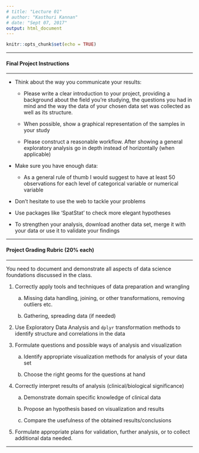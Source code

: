 ```yaml
---
# title: "Lecture 01"
# author: "Kasthuri Kannan"
# date: "Sept 07, 2017"
output: html_document
---
```


```r
knitr::opts_chunk$set(echo = TRUE)
```

---

#### Final Project Instructions

---

*	Think about the way you communicate your results:
  
    + Please write a clear introduction to your project, providing a background about the field you’re studying, the questions you had in mind and the way the data of your chosen data set was collected as well as its structure.
    
    + When possible, show a graphical representation of the samples in your study
    
    + Please construct a reasonable workflow. After showing a general exploratory analysis go in depth instead of horizontally (when applicable)

* Make sure you have enough data: 

  + As a general rule of thumb I would suggest to have at least 50 observations for each level of categorical variable or numerical variable 

* Don’t hesitate to use the web to tackle your problems

* Use packages like ‘SpatStat’ to check more elegant hypotheses 

* To strengthen your analysis, download another data set, merge it with your data or use it to validate your findings

---

#### Project Grading Rubric (20% each)

---

You need to document and demonstrate all aspects of data science foundations discussed in the class.

1) Correctly apply tools and techniques of data preparation and wrangling 

    a. Missing data handling, joining, or other transformations, removing outliers etc.
    
    b. Gathering, spreading data (if needed)

2) Use Exploratory Data Analysis and `dplyr` transformation methods to identify structure and correlations in the data

3) Formulate questions and possible ways of analysis and visualization

    a. Identify appropriate visualization methods for analysis of your data set 
    
    b. Choose the right geoms for the questions at hand  
  
4) Correctly interpret results of analysis (clinical/biological significance)

    a. Demonstrate domain specific knowledge of clinical data
    
    b. Propose an hypothesis based on visualization and results

    c. Compare the usefulness of the obtained results/conclusions

5) Formulate appropriate plans for validation, further analysis, or to collect additional data needed. 

---
